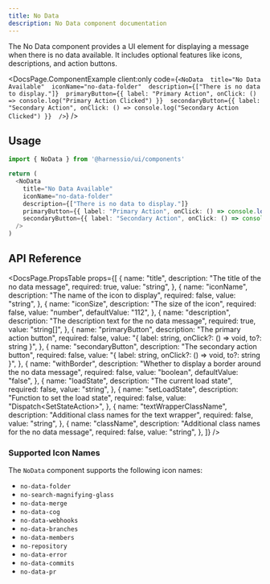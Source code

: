 ```yaml
---
title: No Data
description: No Data component documentation
---
```


The No Data component provides a UI element for displaying a message when there is no data available. It includes optional features like icons, descriptions, and action buttons.


<DocsPage.ComponentExample
  client:only
  code={`<NoData 
    title="No Data Available" 
    iconName="no-data-folder" 
    description={["There is no data to display."]} 
    primaryButton={{ label: "Primary Action", onClick: () => console.log("Primary Action Clicked") }} 
    secondaryButton={{ label: "Secondary Action", onClick: () => console.log("Secondary Action Clicked") }} 
  />`}
/>

## Usage

```typescript jsx
import { NoData } from '@harnessio/ui/components'

return (
  <NoData
    title="No Data Available"
    iconName="no-data-folder"
    description={["There is no data to display."]}
    primaryButton={{ label: "Primary Action", onClick: () => console.log("Primary Action Clicked") }}
    secondaryButton={{ label: "Secondary Action", onClick: () => console.log("Secondary Action Clicked") }}
  />
)
```

## API Reference

<DocsPage.PropsTable
  props={[
    {
      name: "title",
      description: "The title of the no data message",
      required: true,
      value: "string",
    },
    {
      name: "iconName",
      description: "The name of the icon to display",
      required: false,
      value: "string",
    },
    {
      name: "iconSize",
      description: "The size of the icon",
      required: false,
      value: "number",
      defaultValue: "112",
    },
    {
      name: "description",
      description: "The description text for the no data message",
      required: true,
      value: "string[]",
    },
    {
      name: "primaryButton",
      description: "The primary action button",
      required: false,
      value: "{ label: string, onClick?: () => void, to?: string }",
    },
    {
      name: "secondaryButton",
      description: "The secondary action button",
      required: false,
      value: "{ label: string, onClick?: () => void, to?: string }",
    },
    {
      name: "withBorder",
      description: "Whether to display a border around the no data message",
      required: false,
      value: "boolean",
      defaultValue: "false",
    },
    {
      name: "loadState",
      description: "The current load state",
      required: false,
      value: "string",
    },
    {
      name: "setLoadState",
      description: "Function to set the load state",
      required: false,
      value: "Dispatch<SetStateAction<string>>",
    },
    {
      name: "textWrapperClassName",
      description: "Additional class names for the text wrapper",
      required: false,
      value: "string",
    },
    {
      name: "className",
      description: "Additional class names for the no data message",
      required: false,
      value: "string",
    },
  ]}
/>

### Supported Icon Names

The `NoData` component supports the following icon names:

- `no-data-folder`
- `no-search-magnifying-glass`
- `no-data-merge`
- `no-data-cog`
- `no-data-webhooks`
- `no-data-branches`
- `no-data-members`
- `no-repository`
- `no-data-error`
- `no-data-commits`
- `no-data-pr`
